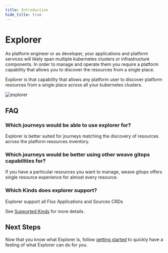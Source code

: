 ```yaml
---
title: Introduction
hide_title: true
---
```



# Explorer <TierLabel tiers="Enterprise" />

<AlphaWarning/>

As platform engineer or as developer, your applications and platform services will likely span multiple kubernetes clusters
or infrastructure components.  In order to manage and operate them you require a platform capability that
allows you to discover the resources from a single place.

Explorer is that capability that allows any platform user to discover platform resources from a single place
across all your kubernetes clusters.

![explorer](imgs/explorer-ui.png)

## FAQ

### Which journeys would be able to use explorer for?

Explorer is better suited for journeys matching the discovery of resources across the platform resources inventory.

### Which journeys would be better using other weave gitops capabilities for?

If you have a particular resources you want to manage, weave gitops offers single resource experience
for almost every resource.

### Which Kinds does explorer support?

Explorer support all Flux Applications and Sources CRDs

See [Supported Kinds](../configuration#kinds) for more details.

## Next Steps

Now that you know what Explorer is, follow [getting started](../getting-started) to quickly have a feeling
of what Explorer can do for you.